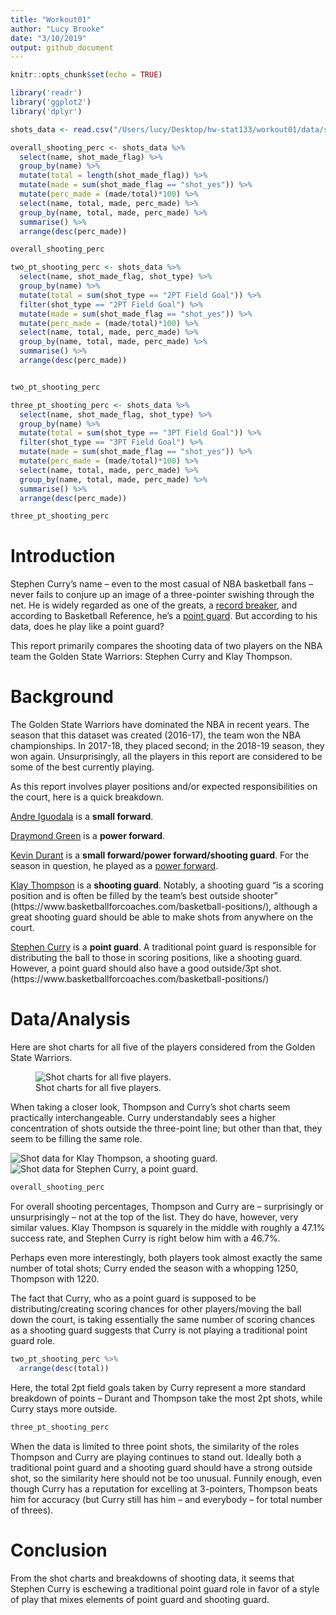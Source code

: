 ```yaml
---
title: "Workout01"
author: "Lucy Brooke"
date: "3/10/2019"
output: github_document
---
```


```r
knitr::opts_chunk$set(echo = TRUE)
```

```r
library('readr')
library('ggplot2')
library('dplyr')
```

```r
shots_data <- read.csv("/Users/lucy/Desktop/hw-stat133/workout01/data/shots-data.csv")
```

```r

overall_shooting_perc <- shots_data %>%
  select(name, shot_made_flag) %>%
  group_by(name) %>%
  mutate(total = length(shot_made_flag)) %>%
  mutate(made = sum(shot_made_flag == "shot_yes")) %>%
  mutate(perc_made = (made/total)*100) %>%
  select(name, total, made, perc_made) %>%
  group_by(name, total, made, perc_made) %>%
  summarise() %>%
  arrange(desc(perc_made))

overall_shooting_perc
```

```r
two_pt_shooting_perc <- shots_data %>%
  select(name, shot_made_flag, shot_type) %>%
  group_by(name) %>%
  mutate(total = sum(shot_type == "2PT Field Goal")) %>%
  filter(shot_type == "2PT Field Goal") %>%
  mutate(made = sum(shot_made_flag == "shot_yes")) %>%
  mutate(perc_made = (made/total)*100) %>%
  select(name, total, made, perc_made) %>%
  group_by(name, total, made, perc_made) %>%
  summarise() %>%
  arrange(desc(perc_made))


two_pt_shooting_perc
```

```r
three_pt_shooting_perc <- shots_data %>%
  select(name, shot_made_flag, shot_type) %>%
  group_by(name) %>%
  mutate(total = sum(shot_type == "3PT Field Goal")) %>%
  filter(shot_type == "3PT Field Goal") %>%
  mutate(made = sum(shot_made_flag == "shot_yes")) %>%
  mutate(perc_made = (made/total)*100) %>%
  select(name, total, made, perc_made) %>%
  group_by(name, total, made, perc_made) %>%
  summarise() %>%
  arrange(desc(perc_made))

three_pt_shooting_perc
```



# **Introduction**

Stephen Curry's name -- even to the most casual of NBA basketball fans -- never fails to conjure up an image of a three-pointer swishing through the net. He is widely regarded as one of the greats, a [record breaker](https://www.basketball-reference.com/leaders/fg3_season.html), and according to Basketball Reference, he's a [point guard](https://www.basketball-reference.com/players/c/curryst01.html). But according to his data, does he play like a point guard?

This report primarily compares the shooting data of two players on the NBA team the Golden State Warriors: Stephen Curry and Klay Thompson. 

# **Background**
The Golden State Warriors have dominated the NBA in recent years. The season that this dataset was created (2016-17), the team won the NBA championships. In 2017-18, they placed second; in the 2018-19 season, they won again. Unsurprisingly, all the players in this report are considered to be some of the best currently playing. 

As this report involves player positions and/or expected responsibilities on the court, here is a quick breakdown. 

[Andre Iguodala](https://www.basketball-reference.com/players/i/iguodan01.html) is a **small forward**. 

[Draymond Green](https://www.basketball-reference.com/players/g/greendr01.html) is a **power forward**.

[Kevin Durant](https://www.basketball-reference.com/players/d/duranke01.html) is a **small forward/power forward/shooting guard**. For the season in question, he played as a [power forward](https://www.basketball-reference.com/teams/GSW/2017.html).

[Klay Thompson](https://www.basketball-reference.com/players/t/thompkl01.html) is a **shooting guard**. Notably, a shooting guard "is a scoring position and is often be filled by the team's best outside shooter" (https://www.basketballforcoaches.com/basketball-positions/), although a great shooting guard should be able to make shots from anywhere on the court.

[Stephen Curry](https://www.basketball-reference.com/players/c/curryst01.html) is a **point guard**. A traditional point guard is responsible for distributing the ball to those in scoring positions, like a shooting guard. However, a point guard should also have a good outside/3pt shot. (https://www.basketballforcoaches.com/basketball-positions/)

# **Data/Analysis**
Here are shot charts for all five of the players considered from the Golden State Warriors. 

![Shot charts for all five players.](/Users/lucy/Desktop/hw-stat133/workout01/images/gsw-shot-charts.png)

When taking a closer look, Thompson and Curry's shot charts seem practically interchangeable. Curry understandably sees a higher concentration of shots outside the three-point line; but other than that, they seem to be filling the same role.

![Shot data for Klay Thompson, a shooting guard.](/Users/lucy/Desktop/hw-stat133/workout01/images/klay-thompson-shot-chart.png)
![Shot data for Stephen Curry, a point guard.](/Users/lucy/Desktop/hw-stat133/workout01/images/stephen-curry-shot-chart.png)
```r
overall_shooting_perc
```

For overall shooting percentages, Thompson and Curry are -- surprisingly or unsurprisingly -- not at the top of the list. They do have, however, very similar values. Klay Thompson is squarely in the middle with roughly a 47.1% success rate, and Stephen Curry is right below him with a 46.7%. 
 
Perhaps even more interestingly, both players took almost exactly the same number of total shots; Curry ended the season with a whopping 1250, Thompson with 1220.

The fact that Curry, who as a point guard is supposed to be distributing/creating scoring chances for other players/moving the ball down the court, is taking essentially the same number of scoring chances as a shooting guard suggests that Curry is not playing a traditional point guard role. 
```r
two_pt_shooting_perc %>%
  arrange(desc(total))
```
Here, the total 2pt field goals taken by Curry represent a more standard breakdown of points -- Durant and Thompson take the most 2pt shots, while Curry stays more outside.
```r
three_pt_shooting_perc
```

When the data is limited to three point shots, the similarity of the roles Thompson and Curry are playing continues to stand out. Ideally both a traditional point guard and a shooting guard should have a strong outside shot, so the similarity here should not be too unusual. Funnily enough, even though Curry has a reputation for excelling at 3-pointers, Thompson beats him for accuracy (but Curry still has him -- and everybody -- for total number of threes).


# **Conclusion**
From the shot charts and breakdowns of shooting data, it seems that Stephen Curry is eschewing a traditional point guard role in favor of a style of play that mixes elements of point guard and shooting guard.


